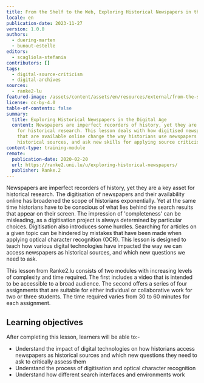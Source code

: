 ```yaml
---
title: From the Shelf to the Web, Exploring Historical Newspapers in the Digital Age
locale: en
publication-date: 2023-11-27
version: 1.0.0
authors:
  - duering-marten
  - bunout-estelle
editors:
  - scagliola-stefania
contributors: []
tags:
  - digital-source-criticism
  - digital-archives
sources:
  - ranke2-lu
featured-image: /assets/content/assets/en/resources/external/from-the-shelf-to-the-web-exploring-historical-newspapers-in-the-digital-age/featured-image.jpg
license: cc-by-4.0
table-of-contents: false
summary:
  title: Exploring Historical Newspapers in the Digital Age
  content: Newspapers are imperfect recorders of history, yet they are a key asset
    for historical research. This lesson deals with how digitised newspapers
    that are available online change the way historians use newspapers as
    historical sources, and ask new skills for applying source criticism.
content-type: training-module
remote:
  publication-date: 2020-02-20
  url: https://ranke2.uni.lu/u/exploring-historical-newspapers/
  publisher: Ranke.2
---
```

Newspapers are imperfect recorders of history, yet they are a key asset for historical research. The digitisation of newspapers and their availability online has broadened the scope of historians exponentially. Yet at the same time historians have to be conscious of what lies behind the search results that appear on their screen. The impression of 'completeness' can be misleading, as a digitisation project is always determined by particular choices. Digitisation also introduces some hurdles. Searching for articles on a given topic can be hindered by mistakes that have been made when applying optical character recognition (OCR). This lesson is designed to teach how various digital technologies have impacted the way we can access newspapers as historical sources, and which new questions we need to ask.

This lesson from Ranke2.lu consists of two modules with increasing levels of complexity and time required. The first includes a video that is intended to be accessible to a broad audience. The second offers a series of four assignments that are suitable for either individual or collaborative work for two or three students. The time required varies from 30 to 60 minutes for each assignment.

## Learning objectives

After completing this lesson, learners will be able to:-

* Understand the impact of digital technologies on how historians access newspapers as historical sources and which new questions they need to ask to critically assess them
* Understand the process of digitisation and optical character recognition
* Understand how different search interfaces and environments work

<ExternalResource title="Interested in learning more?" subtitle="Check out 'From the Shelf to the Web'" url="https://ranke2.uni.lu/u/exploring-historical-newspapers/" />

